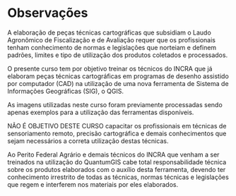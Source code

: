 # Observações {.unnumbered}


A elaboração de peças técnicas cartográficas que subsidiam o Laudo Agronômico de Fiscalização e de Avaliação requer que os profissionais
tenham conhecimento de normas e legislações que norteiam e definem padrões, limites e tipo de utilização dos produtos coletados e processados.

O presente curso tem por objetivo treinar os técnicos do INCRA que já elaboram peças técnicas cartográficas em programas de desenho assistido por computador (CAD) na utilização de uma nova ferramenta de Sistema de Informações Geográficas (SIG), o QGIS.

As imagens utilizadas neste curso foram previamente processadas sendo apenas exemplos para a utilização das ferramentas disponíveis.

NÃO É OBJETIVO DESTE CURSO capacitar os profissionais em técnicas de sensoriamento remoto, precisão cartográfica e demais conhecimentos que sejam necessários a correta utilização destas técnicas.

Ao Perito Federal Agrário e demais técnicos do INCRA que venham a ser treinados na utilização do QuantumGIS cabe total responsabilidade técnica sobre os produtos elaborados com o auxílio desta ferramenta, devendo ter conhecimento irrestrito de todas as técnicas, normas técnicas e legislações que regem e interferem nos materiais por eles elaborados.